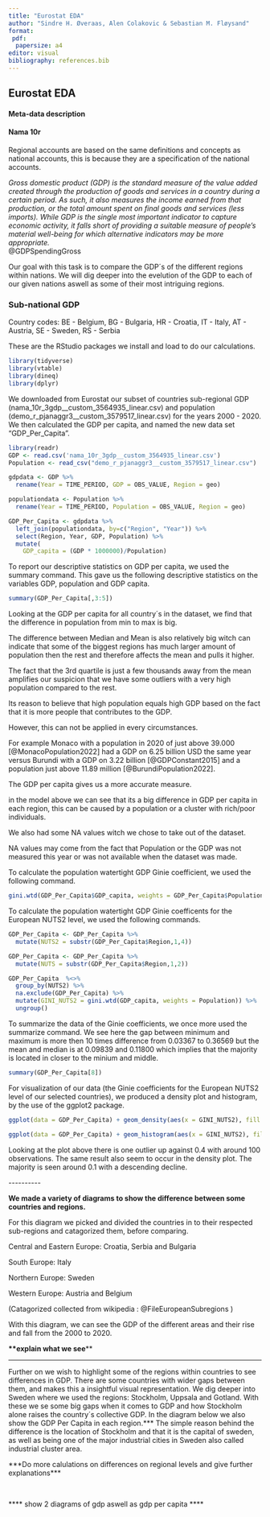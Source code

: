 ```yaml
---
title: "Eurostat EDA"
author: "Sindre H. Øveraas, Alen Colakovic & Sebastian M. Fløysand"
format: 
 pdf:
  papersize: a4
editor: visual
bibliography: references.bib
---
```


## Eurostat EDA

#### Meta-data description

#### Nama 10r

Regional accounts are based on the same definitions and concepts as national accounts, this is because they are a specification of the national accounts.

*Gross domestic product (GDP) is the standard measure of the value added created through the production of goods and services in a country during a certain period. As such, it also measures the income earned from that production, or the total amount spent on final goods and services (less imports). While GDP is the single most important indicator to capture economic activity, it falls short of providing a suitable measure of people's material well-being for which alternative indicators may be more appropriate.\
*\@GDPSpendingGross

Our goal with this task is to compare the GDP´s of the different regions within nations.
We will dig deeper into the evelution of the GDP to each of our given nations aswell as some of their most intriguing regions.

### Sub-national GDP

Country codes: BE - Belgium, BG - Bulgaria, HR - Croatia, IT - Italy, AT - Austria, SE - Sweden, RS - Serbia

These are the RStudio packages we install and load to do our calculations.

```r
library(tidyverse)
library(vtable)
library(dineq)
library(dplyr)
```

We downloaded from Eurostat our subset of countries sub-regional GDP (nama_10r_3gdp\_\_custom_3564935_linear.csv) and population (demo_r\_pjanaggr3\_\_custom_3579517_linear.csv) for the years 2000 - 2020.
We then calculated the GDP per capita, and named the new data set "GDP_Per_Capita".

```r
library(readr)
GDP <- read.csv('nama_10r_3gdp__custom_3564935_linear.csv')
Population <- read_csv("demo_r_pjanaggr3__custom_3579517_linear.csv")

gdpdata <- GDP %>%
  rename(Year = TIME_PERIOD, GDP = OBS_VALUE, Region = geo)

populationdata <- Population %>%
  rename(Year = TIME_PERIOD, Population = OBS_VALUE, Region = geo)

GDP_Per_Capita <- gdpdata %>%
  left_join(populationdata, by=c("Region", "Year")) %>%
  select(Region, Year, GDP, Population) %>%
  mutate(
    GDP_capita = (GDP * 1000000)/Population)
```

To report our descriptive statistics on GDP per capita, we used the summary command.
This gave us the following descriptive statistics on the variables GDP, population and GDP capita.

```r
summary(GDP_Per_Capita[,3:5])
```

Looking at the GDP per capita for all country´s in the dataset, we find that the difference in population from min to max is big.

The difference between Median and Mean is also relatively big witch can indicate that some of the biggest regions has much larger amount of population then the rest and therefore affects the mean and pulls it higher.

The fact that the 3rd quartile is just a few thousands away from the mean amplifies our suspicion that we have some outliers with a very high population compared to the rest.

Its reason to believe that high population equals high GDP based on the fact that it is more people that contributes to the GDP.

However, this can not be applied in every circumstances.

For example Monaco with a population in 2020 of just above 39.000 \[\@MonacoPopulation2022\] had a GDP on 6.25 billion USD the same year versus Burundi with a GDP on 3.22 billion \[\@GDPConstant2015\] and a population just above 11.89 million \[\@BurundiPopulation2022\].

The GDP per capita gives us a more accurate measure.

in the model above we can see that its a big difference in GDP per capita in each region, this can be caused by a population or a cluster with rich/poor individuals.

We also had some NA values witch we chose to take out of the dataset.

NA values may come from the fact that Population or the GDP was not measured this year or was not available when the dataset was made.

To calculate the population watertight GDP Ginie coefficient, we used the following command.

```r


gini.wtd(GDP_Per_Capita$GDP_capita, weights = GDP_Per_Capita$Population)
```

To calculate the population watertight GDP Ginie coefficents for the European NUTS2 level, we used the following commands.

```r
GDP_Per_Capita <- GDP_Per_Capita %>%  
  mutate(NUTS2 = substr(GDP_Per_Capita$Region,1,4))

GDP_Per_Capita <- GDP_Per_Capita %>%  
  mutate(NUTS = substr(GDP_Per_Capita$Region,1,2))

GDP_Per_Capita  %<>%
  group_by(NUTS2) %>%
  na.exclude(GDP_Per_Capita) %>%
  mutate(GINI_NUTS2 = gini.wtd(GDP_capita, weights = Population)) %>%
  ungroup()
```

To summarize the data of the Ginie coefficients, we once more used the summarize command.
We see here the gap between minimum and maximum is more then 10 times difference from 0.03367 to 0.36569 but the mean and median is at 0.09839 and 0.11800 which implies that the majority is located in closer to the minium and middle.

```r
summary(GDP_Per_Capita[8])
```

For visualization of our data (the Ginie coefficients for the European NUTS2 level of our selected countries), we produced a density plot and histogram, by the use of the ggplot2 package.

```r
ggplot(data = GDP_Per_Capita) + geom_density(aes(x = GINI_NUTS2), fill = "maroon", col = "maroon", alpha = 0.2) + theme_bw()
```

```r
ggplot(data = GDP_Per_Capita) + geom_histogram(aes(x = GINI_NUTS2), fill = "maroon", col = "maroon", alpha = 0.2) + theme_bw()
```

Looking at the plot above there is one outlier up against 0.4 with around 100 observations.
The same result also seem to occur in the density plot.
The majority is seen around 0.1 with a descending decline.

\-\-\-\-\-\-\-\-\--

**We made a variety of diagrams to show the difference between some countries and regions.**

For this diagram we picked and divided the countries in to their respected sub-regions and catagorized them, before comparing.\

Central and Eastern Europe: Croatia, Serbia and Bulgaria\

South Europe: Italy\

Northern Europe: Sweden\

Western Europe: Austria and Belgium\

(Catagorized collected from wikipedia : @FileEuropeanSubregions )

With this diagram, we can see the GDP of the different areas and their rise and fall from the 2000 to 2020.

**\*\*explain what we see**\*\*\

------------------------------------------------------------------------

Further on we wish to highlight some of the regions within countries to see differences in GDP.
There are some countries with wider gaps between them, and makes this a insightful visual representation.
We dig deeper into Sweden where we used the regions: Stockholm, Uppsala and Gotland.
With these we se some big gaps when it comes to GDP and how Stockholm alone raises the country´s collective GDP.
In the diagram below we also show the GDP Per Capita in each region.\*\*\* The simple reason behind the difference is the location of Stockholm and that it is the capital of sweden, as well as being one of the major industrial cities in Sweden also called industrial cluster area.

\*\*\*Do more calulations on differences on regional levels and give further explanations\*\*\*\

\

\*\*\*\* show 2 diagrams of gdp aswell as gdp per capita \*\*\*\*
